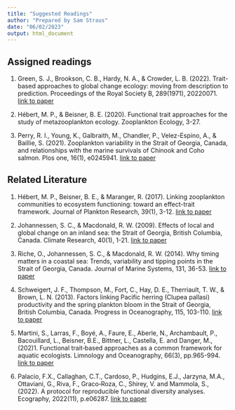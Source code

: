```yaml
---
title: "Suggested Readings"
author: "Prepared by Sam Straus"
date: "06/02/2023"
output: html_document
---
```


## Assigned readings

1.  Green, S. J., Brookson, C. B., Hardy, N. A., & Crowder, L. B. (2022). Trait-based approaches to global change ecology: moving from description to prediction. Proceedings of the Royal Society B, 289(1971), 20220071. [link to paper](https://doi.org/10.1098/rspb.2022.0071)

2. Hébert, M. P., & Beisner, B. E. (2020). Functional trait approaches for the study of metazooplankton ecology. Zooplankton Ecology, 3-27.  

3.  Perry, R. I., Young, K., Galbraith, M., Chandler, P., Velez-Espino, A., & Baillie, S. (2021). Zooplankton variability in the Strait of Georgia, Canada, and relationships with the marine survivals of Chinook and Coho salmon. Plos one, 16(1), e0245941. [link to paper](https://doi.org/10.1371/journal.pone.0245941)

## Related Literature

1. Hébert, M. P., Beisner, B. E., & Maranger, R. (2017). Linking zooplankton communities to ecosystem functioning: toward an effect-trait framework. Journal of Plankton Research, 39(1), 3-12. [link to paper](https://doi.org/10.1093/plankt/fbw068)

2. Johannessen, S. C., & Macdonald, R. W. (2009). Effects of local and global change on an inland sea: the Strait of Georgia, British Columbia, Canada. Climate Research, 40(1), 1-21. [link to paper](https://doi.org/10.3354/cr00819)

3. Riche, O., Johannessen, S. C., & Macdonald, R. W. (2014). Why timing matters in a coastal sea: Trends, variability and tipping points in the Strait of Georgia, Canada. Journal of Marine Systems, 131, 36-53. [link to paper](https://doi.org/10.1016/j.jmarsys.2013.11.003)

4. Schweigert, J. F., Thompson, M., Fort, C., Hay, D. E., Therriault, T. W., & Brown, L. N. (2013). Factors linking Pacific herring (Clupea pallasi) productivity and the spring plankton bloom in the Strait of Georgia, British Columbia, Canada. Progress in Oceanography, 115, 103-110. [link to paper](https://doi.org/10.1016/j.pocean.2013.05.017)

5. Martini, S., Larras, F., Boyé, A., Faure, E., Aberle, N., Archambault, P., Bacouillard, L., Beisner, B.E., Bittner, L., Castella, E. and Danger, M., (202)1. Functional trait‐based approaches as a common framework for aquatic ecologists. Limnology and Oceanography, 66(3), pp.965-994. [link to paper](https://doi.org/10.1002/lno.11655)

6. Palacio, F.X., Callaghan, C.T., Cardoso, P., Hudgins, E.J., Jarzyna, M.A., Ottaviani, G., Riva, F., Graco‐Roza, C., Shirey, V. and Mammola, S., (2022). A protocol for reproducible functional diversity analyses. Ecography, 2022(11), p.e06287. [link to paper](https://doi.org/10.1111/ecog.06287)


